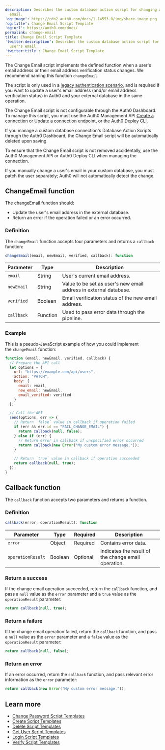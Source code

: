 ```yaml
---
description: Describes the custom database action script for changing a user's
  email.
'og:image': https://cdn2.auth0.com/docs/1.14553.0/img/share-image.png
'og:title': Change Email Script Template
'og:url': https://auth0.com/docs/
permalink: change-email
title: Change Email Script Template
'twitter:description': Describes the custom database action script for changing a
  user's email.
'twitter:title': Change Email Script Template
---
```

The Change Email script implements the defined function when a user's email address or their email address verification status changes. We recommend naming this function `changeEmail`.

The script is only used in a [legacy authentication scenario](/docs/authenticate/database-connections/custom-db/overview-custom-db-connections), and is required if you want to update a user's email address (and/or email address verification status) in Auth0 and your external database in the same operation.

The Change Email script is not configurable through the <Tooltip tip="Auth0 Dashboard: Auth0's main product to configure your services." cta="View Glossary" href="/docs/glossary?term=Auth0+Dashboard">Auth0 Dashboard</Tooltip>. To manage this script, you must use the Auth0 <Tooltip tip="Management API: A product to allow customers to perform administrative tasks." cta="View Glossary" href="/docs/glossary?term=Management+API">Management API</Tooltip> [Create a connection](https://auth0.com/docs/api/management/v2#!/Connections/post_connections) or [Update a connection](https://auth0.com/docs/api/management/v2#!/Connections/patch_connections_by_id) endpoint, or the [Auth0 Deploy CLI](/docs/deploy-monitor/deploy-cli-tool).

<Warning>

If you manage a custom database connection's Database Action Scripts through the Auth0 Dashboard, the Change Email script will be automatically deleted upon saving.

To ensure that the Change Email script is not removed accidentally, use the Auth0 Management API or Auth0 Deploy CLI when managing the connection.

If you manually change a user's email in your custom database, you must patch the user separately; Auth0 will not automatically detect the change.

</Warning>

## ChangeEmail function

The changeEmail function should:

* Update the user's email address in the external database.
* Return an error if the operation failed or an error occurred.

### Definition

The `changeEmail` function accepts four parameters and returns a `callback` function:

```js lines
changeEmail(email, newEmail, verified, callback): function
```






<table class="table"><thead>
<tr>
<th><strong>Parameter</strong></th>
<th><strong>Type</strong></th>
<th><strong>Description</strong></th>
</tr>
</thead>
<tbody>
<tr>
<td><code>email</code></td>
<td>String</td>
<td>User's current email address.</td>
</tr>
<tr>
<td><code>newEmail</code></td>
<td>String</td>
<td>Value to be set as user's new email address in external database.</td>
</tr>
<tr>
<td><code>verified</code></td>
<td>Boolean</td>
<td>Email verification status of the new email address.</td>
</tr>
<tr>
<td><code>callback</code></td>
<td>Function</td>
<td>Used to pass error data through the pipeline.</td>
</tr>
</tbody>
</table>

### Example

This is a pseudo-JavaScript example of how you could implement the `changeEmail` function:

```javascript lines expandable
function (email, newEmail, verified, callback) {
  // Prepare the API call
  let options = {
    url: "https://example.com/api/users",
    action: "PATCH",
    body: {
      email: email,
      new_email: newEmail,
      email_verified: verified
    }
  };

  // Call the API
  send(options, err => {
    // Return `false` value in callback if operation failed
    if (err && err.id == "FAIL_CHANGE_EMAIL") {
      return callback(null, false);
    } else if (err) {
      // Return error in callback if unspecified error occurred
      return callback(new Error("My custom error message."));
    }

    // Return `true` value in callback if operation succeeded
    return callback(null, true);
  });
}
```






## Callback function

The `callback` function accepts two parameters and returns a function.

### Definition

```js lines
callback(error, operationResult): function
```






<table class="table"><thead>
<tr>
<th><strong>Parameter</strong></th>
<th><strong>Type</strong></th>
<th><strong>Required</strong></th>
<th><strong>Description</strong></th>
</tr>
</thead>
<tbody>
<tr>
<td><code>error</code></td>
<td>Object</td>
<td>Required</td>
<td>Contains error data.</td>
</tr>
<tr>
<td><code>operationResult</code></td>
<td>Boolean</td>
<td>Optional</td>
<td>Indicates the result of the change email operation.</td>
</tr>
</tbody>
</table>

### Return a success

If the change email operation succeeded, return the `callback` function, and pass a `null` value as the `error` parameter and a `true` value as the `operationResult` parameter:

```js lines
return callback(null, true);
```






### Return a failure

If the change email operation failed, return the `callback` function, and pass a `null` value as the `error` parameter and a `false` value as the `operationResult` parameter:

```js lines
return callback(null, false);
```






### Return an error

If an error occurred, return the `callback` function, and pass relevant error information as the `error` parameter:

```js lines
return callback(new Error("My custom error message."));
```






## Learn more

* [Change Password Script Templates](/docs/authenticate/database-connections/custom-db/templates/change-password)
* [Create Script Templates](/docs/authenticate/database-connections/custom-db/templates/create)
* [Delete Script Templates](/docs/authenticate/database-connections/custom-db/templates/delete)
* [Get User Script Templates](/docs/authenticate/database-connections/custom-db/templates/get-user)
* [Login Script Templates](/docs/authenticate/database-connections/custom-db/templates/login)
* [Verify Script Templates](/docs/authenticate/database-connections/custom-db/templates/verify)